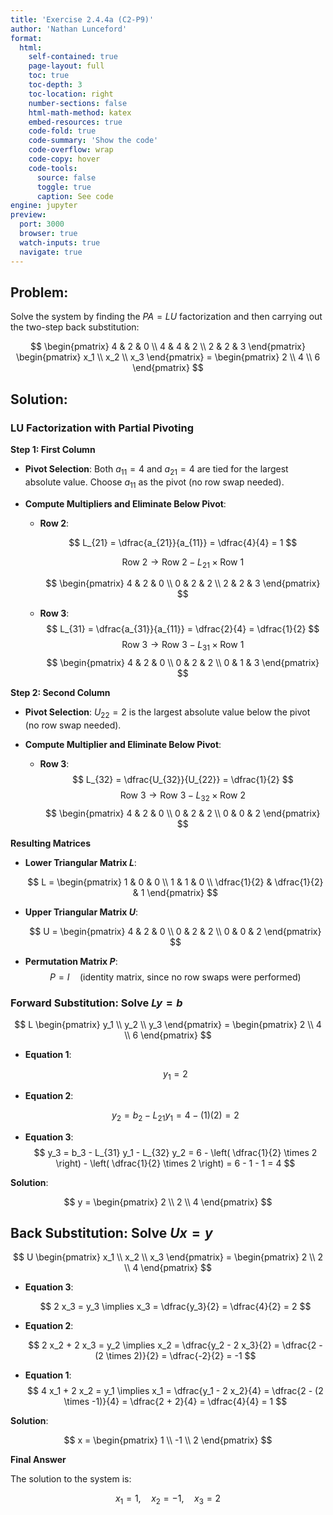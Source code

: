 ```yaml
---
title: 'Exercise 2.4.4a (C2-P9)'
author: 'Nathan Lunceford'
format:
  html:
    self-contained: true
    page-layout: full
    toc: true
    toc-depth: 3
    toc-location: right
    number-sections: false
    html-math-method: katex
    embed-resources: true
    code-fold: true
    code-summary: 'Show the code'
    code-overflow: wrap
    code-copy: hover
    code-tools:
      source: false
      toggle: true
      caption: See code
engine: jupyter
preview:
  port: 3000
  browser: true
  watch-inputs: true
  navigate: true
---
```


## **Problem:**

Solve the system by finding the $PA = LU$ factorization and then carrying out the two-step back substitution:

$$
\begin{pmatrix} 4 & 2 & 0 \\ 4 & 4 & 2 \\ 2 & 2 & 3 \end{pmatrix} \begin{pmatrix} x_1 \\ x_2 \\ x_3 \end{pmatrix} = \begin{pmatrix} 2 \\ 4 \\ 6 \end{pmatrix}
$$

## **Solution:**

### **LU Factorization with Partial Pivoting**

**Step 1: First Column**

- **Pivot Selection**: Both $a_{11} = 4$ and $a_{21} = 4$ are tied for the largest absolute value. Choose $a_{11}$ as the pivot (no row swap needed).

- **Compute Multipliers and Eliminate Below Pivot**:

  - **Row 2**:

    $$
    L_{21} = \dfrac{a_{21}}{a_{11}} = \dfrac{4}{4} = 1
    $$

    $$
    \text{Row 2} \rightarrow \text{Row 2} - L_{21} \times \text{Row 1}
    $$

    $$
    \begin{pmatrix} 4 & 2 & 0 \\ 0 & 2 & 2 \\ 2 & 2 & 3 \end{pmatrix}
    $$

  - **Row 3**:
    $$
    L_{31} = \dfrac{a_{31}}{a_{11}} = \dfrac{2}{4} = \dfrac{1}{2}
    $$
    $$
    \text{Row 3} \rightarrow \text{Row 3} - L_{31} \times \text{Row 1}
    $$
    $$
    \begin{pmatrix} 4 & 2 & 0 \\ 0 & 2 & 2 \\ 0 & 1 & 3 \end{pmatrix}
    $$

**Step 2: Second Column**

- **Pivot Selection**: $U_{22} = 2$ is the largest absolute value below the pivot (no row swap needed).

- **Compute Multiplier and Eliminate Below Pivot**:

  - **Row 3**:
    $$
    L_{32} = \dfrac{U_{32}}{U_{22}} = \dfrac{1}{2}
    $$
    $$
    \text{Row 3} \rightarrow \text{Row 3} - L_{32} \times \text{Row 2}
    $$
    $$
    \begin{pmatrix} 4 & 2 & 0 \\ 0 & 2 & 2 \\ 0 & 0 & 2 \end{pmatrix}
    $$

**Resulting Matrices**

- **Lower Triangular Matrix $L$**:

  $$
  L = \begin{pmatrix}
  1 & 0 & 0 \\
  1 & 1 & 0 \\
  \dfrac{1}{2} & \dfrac{1}{2} & 1
  \end{pmatrix}
  $$

- **Upper Triangular Matrix $U$**:

  $$
  U = \begin{pmatrix}
  4 & 2 & 0 \\
  0 & 2 & 2 \\
  0 & 0 & 2
  \end{pmatrix}
  $$

- **Permutation Matrix $P$**:
  $$
  P = I \quad (\text{identity matrix, since no row swaps were performed})
  $$

### **Forward Substitution: Solve $Ly = b$**

$$
L \begin{pmatrix} y_1 \\ y_2 \\ y_3 \end{pmatrix} = \begin{pmatrix} 2 \\ 4 \\ 6 \end{pmatrix}
$$

- **Equation 1**:

  $$
  y_1 = 2
  $$

- **Equation 2**:

  $$
  y_2 = b_2 - L_{21} y_1 = 4 - (1)(2) = 2
  $$

- **Equation 3**:
  $$
  y_3 = b_3 - L_{31} y_1 - L_{32} y_2 = 6 - \left( \dfrac{1}{2} \times 2 \right) - \left( \dfrac{1}{2} \times 2 \right) = 6 - 1 - 1 = 4
  $$

**Solution**:

$$
y = \begin{pmatrix} 2 \\ 2 \\ 4 \end{pmatrix}
$$

## Back Substitution: Solve $Ux = y$

$$
U \begin{pmatrix} x_1 \\ x_2 \\ x_3 \end{pmatrix} = \begin{pmatrix} 2 \\ 2 \\ 4 \end{pmatrix}
$$

- **Equation 3**:

  $$
  2 x_3 = y_3 \implies x_3 = \dfrac{y_3}{2} = \dfrac{4}{2} = 2
  $$

- **Equation 2**:

  $$
  2 x_2 + 2 x_3 = y_2 \implies x_2 = \dfrac{y_2 - 2 x_3}{2} = \dfrac{2 - (2 \times 2)}{2} = \dfrac{-2}{2} = -1
  $$

- **Equation 1**:
  $$
  4 x_1 + 2 x_2 = y_1 \implies x_1 = \dfrac{y_1 - 2 x_2}{4} = \dfrac{2 - (2 \times -1)}{4} = \dfrac{2 + 2}{4} = \dfrac{4}{4} = 1
  $$

**Solution**:

$$
x = \begin{pmatrix} 1 \\ -1 \\ 2 \end{pmatrix}
$$

**Final Answer**

The solution to the system is:

$$
x_1 = 1, \quad x_2 = -1, \quad x_3 = 2
$$
